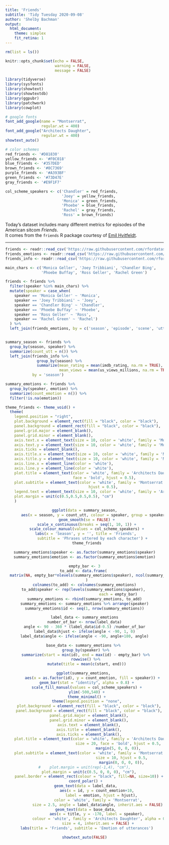 ```yaml
---
title: 'Friends'
subtitle: 'Tidy Tuesday 2020-09-08'
author: 'Shelby Bachman'
output: 
  html_document:
    theme: simplex
    fit_retina: 1
---
```


```r

rm(list = ls())

knitr::opts_chunk$set(echo = FALSE,
                      warning = FALSE,
                      message = FALSE)

library(tidyverse)
library(sysfonts)
library(showtext)
library(showtextdb)
library(ggpubr)
library(patchwork)
library(cowplot)

# google fonts
font_add_google(name = "Montserrat", 
                regular.wt = 400)
font_add_google("Architects Daughter",
                regular.wt = 400)
showtext_auto()

# color schemes
red_friends <- '#D81830'
yellow_friends <- '#F0C018'
blue_friends <- '#357DED'
brown_friends <- '#8C7369'
purple_friends <- '#A393BF'
green_friends <- '#73D47E'
gray_friends <- '#E9F1F7'

col_scheme_speakers <- c('Chandler' = red_friends,
                         'Joey' = yellow_friends,
                         'Monica' = green_friends,
                         'Phoebe' = blue_friends,
                         'Rachel' = gray_friends,
                         'Ross' = brown_friends)

```

Today's dataset includes many different metrics for episodes of the American sitcom *Friends*. <br> It comes from the `friends` R package courtesy of [Emil Hvitfeldt](https://twitter.com/Emil_Hvitfeldt).

<hr>

```r

friends <- readr::read_csv('https://raw.githubusercontent.com/rfordatascience/tidytuesday/master/data/2020/2020-09-08/friends.csv')
friends_emotions <- readr::read_csv('https://raw.githubusercontent.com/rfordatascience/tidytuesday/master/data/2020/2020-09-08/friends_emotions.csv')
friends_info <- readr::read_csv('https://raw.githubusercontent.com/rfordatascience/tidytuesday/master/data/2020/2020-09-08/friends_info.csv')

```

```r

main_chars <- c('Monica Geller', 'Joey Tribbiani', 'Chandler Bing',
                'Phoebe Buffay', 'Ross Geller', 'Rachel Green')

friends <- friends %>%
  filter(speaker %in% main_chars) %>%
  mutate(speaker = case_when(
    speaker == 'Monica Geller' ~ 'Monica',
    speaker == 'Joey Tribbiani' ~ 'Joey',
    speaker == 'Chandler Bing' ~ 'Chandler',
    speaker == 'Phoebe Buffay' ~ 'Phoebe',
    speaker == 'Ross Geller' ~ 'Ross',
    speaker == 'Rachel Green' ~ 'Rachel')
  ) %>%
  left_join(friends_emotions, by = c('season', 'episode', 'scene', 'utterance'))


summary_season <- friends %>%
  group_by(season, speaker) %>%
  summarize(count_utt = n()) %>%
  left_join(friends_info %>%
              group_by(season) %>%
              summarize(mean_rating = mean(imdb_rating, na.rm = TRUE),
                        mean_views = mean(us_views_millions, na.rm = TRUE)),
            by = 'season')

summary_emotions <- friends %>%
  group_by(speaker, emotion) %>%
  summarize(count_emotion = n()) %>%
  filter(!is.na(emotion))

```

```r

theme_friends <- theme_void() +
  theme(
    legend.position = "right",
    plot.background = element_rect(fill = "black", color = "black"),
    panel.background = element_rect(fill = "black", color = "black"),
    panel.grid.major = element_blank(),
    panel.grid.minor = element_blank(),
    axis.text.x = element_text(size = 10, color = 'white', family = 'Montserrat'),
    axis.text.y = element_text(size = 10, color = 'white', family = 'Montserrat'),
    axis.ticks = element_blank(),
    axis.title.x = element_text(size = 10, color = 'white', family = 'Montserrat'),
    axis.title.y = element_text(size = 10, color = 'white', family = 'Montserrat'),
    axis.line.x = element_line(color = 'white'),
    axis.line.y = element_line(color = 'white'),
    plot.title = element_text(color = 'white', family = 'Architects Daughter', size = 20,
                              face = 'bold', hjust = 0.5),
    plot.subtitle = element_text(color = 'white', family = 'Montserrat', size = 10, 
                                     hjust = 0.5),
    legend.text = element_text(size = 10, color = 'white', family = 'Architects Daughter'),
    plot.margin = unit(c(0.5,0.5,0.5,0.5), "cm")
    )

```

<center>

```r

ggplot(data = summary_season,
       aes(x = season, y = count_utt, colour = speaker, group = speaker)) +
  geom_smooth(se = FALSE) +
  scale_x_continuous(breaks = seq(1, 10, 1)) +
  scale_colour_manual(values = col_scheme_speakers) +
  labs(x = 'Season', y = '', title = 'Friends', 
       subtitle = 'Phrases uttered by each character') +
  theme_friends

```


```r

summary_emotions$speaker <- as.factor(summary_emotions$speaker)
summary_emotions$emotion <- as.factor(summary_emotions$emotion)

empty_bar <- 3
to_add <- data.frame( 
  matrix(NA, empty_bar*nlevels(summary_emotions$speaker), ncol(summary_emotions)) 
  )
colnames(to_add) <- colnames(summary_emotions)
to_add$speaker <- rep(levels(summary_emotions$speaker), 
                              each = empty_bar)
summary_emotions <- rbind(summary_emotions, to_add)
summary_emotions <- summary_emotions %>% arrange(speaker)
summary_emotions$id <- seq(1, nrow(summary_emotions))

label_data <- summary_emotions
number_of_bar <- nrow(label_data)
angle <- 90 - 360 * (label_data$id-0.5) /number_of_bar
label_data$hjust <- ifelse(angle < -90, 1, 0)
label_data$angle <- ifelse(angle < -90, angle+180, angle)

base_data <- summary_emotions %>% 
  group_by(speaker) %>% 
  summarize(start = min(id), end = max(id) - empty_bar) %>% 
  rowwise() %>% 
  mutate(title = mean(c(start, end)))

ggplot(summary_emotions, 
       aes(x = as.factor(id), y = count_emotion, fill = speaker)) +
  geom_bar(stat = "identity", alpha = 0.8) +
  scale_fill_manual(values = col_scheme_speakers) +
  ylim(-500,540) +
  theme_minimal() +
  theme(legend.position = "none",
    plot.background = element_rect(fill = "black", color = "black"),
    panel.background = element_rect(fill = "black", color = "black"),
    panel.grid.major = element_blank(),
    panel.grid.minor = element_blank(),
    axis.text = element_blank(),
    axis.title = element_blank(),
    axis.ticks = element_blank(),
    plot.title = element_text(color = 'white', family = 'Architects Daughter',
                              size = 20, face = 'bold', hjust = 0.5,
                              margin(5, 0, 0, 0)),
    plot.subtitle = element_text(color = 'white', family = 'Montserrat',
                                 size = 10, hjust = 0.5,
                                 margin(0, 0, 0, 0)),
#    plot.margin = unit(rep(-1,4), "cm"),
    plot.margin = unit(c(0.5, 0, 0, 0), "cm"),
    panel.border = element_rect(colour = "black", fill=NA, size=10)) +
  coord_polar() + 
  geom_text(data = label_data, 
            aes(x = id, y = count_emotion+10, 
                label = emotion, hjust = hjust), 
            color = 'white', family = 'Montserrat',
            size = 2.5, angle = label_data$angle, inherit.aes = FALSE) +
  geom_text(data = base_data, 
            aes(x = title, y = -170, label = speaker), 
            colour = 'white', family = 'Architects Daughter', alpha = 0.8, 
            size = 4, inherit.aes = FALSE) +
  labs(title = 'Friends', subtitle = 'Emotion of utterances')

showtext_auto(FALSE)

```

</center>